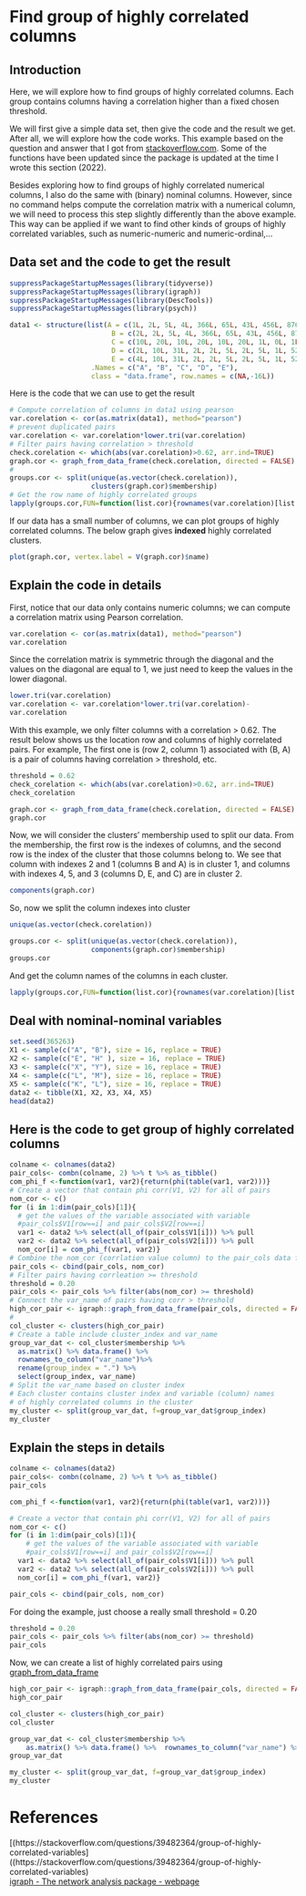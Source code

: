 # Find group of highly correlated columns

## Introduction

Here, we will explore how to find groups of highly correlated columns. Each group contains columns having a correlation higher than a fixed chosen threshold. 

We will first give a simple data set, then give the code and the result we get. After all, we will explore how the code works. This example based on the question and answer that I got from [stackoverflow.com](https://stackoverflow.com/questions/39482364/group-of-highly-correlated-variables). Some of the functions have been updated since the package is updated at the time I wrote this section (2022). 

Besides exploring how to find groups of highly correlated numerical columns, I also do the same with (binary) nominal columns. However, since no command helps compute the correlation matrix with a numerical column, we will need to process this step slightly differently than the above example. This way can be applied if we want to find other kinds of groups of highly correlated variables, such as numeric-numeric and numeric-ordinal,...

## Data set and the code to get the result
```r
suppressPackageStartupMessages(library(tidyverse))
suppressPackageStartupMessages(library(igraph))
suppressPackageStartupMessages(library(DescTools))
suppressPackageStartupMessages(library(psych))  
```

```r
data1 <- structure(list(A = c(1L, 2L, 5L, 4L, 366L, 65L, 43L, 456L, 876L, 78L, 687L, 378L, 378L, 34L, 53L, 43L), 
                         B = c(2L, 2L, 5L, 4L, 366L, 65L, 43L, 456L, 876L, 78L, 687L, 378L, 378L, 34L, 53L, 41L), 
                         C = c(10L, 20L, 10L, 20L, 10L, 20L, 1L, 0L, 1L, 2010L,20L, 10L, 10L, 10L, 10L, 10L), 
                         D = c(2L, 10L, 31L, 2L, 2L, 5L, 2L, 5L, 1L, 52L, 1L, 2L, 52L, 6L, 2L, 1L), 
                         E = c(4L, 10L, 31L, 2L, 2L, 5L, 2L, 5L, 1L, 52L, 1L, 2L, 52L, 6L, 2L, 3L)), 
                    .Names = c("A", "B", "C", "D", "E"), 
                    class = "data.frame", row.names = c(NA,-16L))
```

Here is the code that we can use to get the result

```r
# Compute correlation of columns in data1 using pearson
var.corelation <- cor(as.matrix(data1), method="pearson")
# prevent duplicated pairs
var.corelation <- var.corelation*lower.tri(var.corelation)
# Filter pairs having correlation > threshold
check.corelation <- which(abs(var.corelation)>0.62, arr.ind=TRUE)
graph.cor <- graph_from_data_frame(check.corelation, directed = FALSE)
#
groups.cor <- split(unique(as.vector(check.corelation)),    
                    clusters(graph.cor)$membership)
# Get the row name of highly correlated groups
lapply(groups.cor,FUN=function(list.cor){rownames(var.corelation)[list.cor]})
```
If our data has a small number of columns, we can plot groups of highly correlated columns. The below graph gives **indexed** highly correlated clusters.

```r
plot(graph.cor, vertex.label = V(graph.cor)$name)
```

## Explain the code in details

First, notice that our data only contains numeric columns; we can compute a correlation matrix using Pearson correlation.

```r
var.corelation <- cor(as.matrix(data1), method="pearson")
var.corelation
```
Since the correlation matrix is symmetric through the diagonal and the values on the diagonal are equal to 1, we just need to keep the values in the lower diagonal. 

```r
lower.tri(var.corelation)
var.corelation <- var.corelation*lower.tri(var.corelation)-
var.corelation
```

With this example, we only filter columns with a correlation > 0.62. The result below shows us the location row and columns of highly correlated pairs. For example, The first one is (row 2, column 1) associated with (B, A) is a pair of columns having correlation > threshold, etc. 

```r
threshold = 0.62
check_corelation <- which(abs(var.corelation)>0.62, arr.ind=TRUE)
check_corelation
```

```r
graph.cor <- graph_from_data_frame(check.corelation, directed = FALSE)
graph.cor
```
Now, we will consider the clusters' membership used to split our data. From the membership, the first row is the indexes of columns, and the second row is the index of the cluster that those columns belong to. We see that column with indexes 2 and 1 (columns B and A) is in cluster 1, and columns with indexes 4, 5, and 3 (columns D, E, and C) are in cluster 2.
```r
components(graph.cor)
```

So, now we split the column indexes into cluster
```r
unique(as.vector(check.corelation))
```

```r
groups.cor <- split(unique(as.vector(check.corelation)),  
                    components(graph.cor)$membership)
groups.cor
```

And get the column names of the columns in each cluster. 
```r
lapply(groups.cor,FUN=function(list.cor){rownames(var.corelation)[list.cor]})
```

## Deal with nominal-nominal variables

```r
set.seed(365263)
X1 <- sample(c("A", "B"), size = 16, replace = TRUE)
X2 <- sample(c("E", "H" ), size = 16, replace = TRUE)
X3 <- sample(c("X", "Y"), size = 16, replace = TRUE)
X4 <- sample(c("L", "M"), size = 16, replace = TRUE)
X5 <- sample(c("K", "L"), size = 16, replace = TRUE)
data2 <- tibble(X1, X2, X3, X4, X5)
head(data2)
```
## Here is the code to get group of highly correlated columns

```r
colname <- colnames(data2)
pair_cols<- combn(colname, 2) %>% t %>% as_tibble()
com_phi_f <-function(var1, var2){return(phi(table(var1, var2)))}
# Create a vector that contain phi corr(V1, V2) for all of pairs
nom_cor <- c()
for (i in 1:dim(pair_cols)[1]){
  # get the values of the variable associated with variable 
  #pair_cols$V1[row==i] and pair_cols$V2[row==i]
  var1 <- data2 %>% select(all_of(pair_cols$V1[i])) %>% pull
  var2 <- data2 %>% select(all_of(pair_cols$V2[i])) %>% pull
  nom_cor[i] = com_phi_f(var1, var2)}
# Combine the nom_cor (corrlation value column) to the pair_cols data frame
pair_cols <- cbind(pair_cols, nom_cor) 
# Filter pairs having corrleation >= threshold
threshold = 0.20
pair_cols <- pair_cols %>% filter(abs(nom_cor) >= threshold)
# Connect the var_name of pairs having corr > threshold
high_cor_pair <- igraph::graph_from_data_frame(pair_cols, directed = FALSE)
# 
col_cluster <- clusters(high_cor_pair)
# Create a table include cluster_index and var_name
group_var_dat <- col_cluster$membership %>% 
  as.matrix() %>% data.frame() %>% 
  rownames_to_column("var_name")%>% 
  rename(group_index = ".") %>% 
  select(group_index, var_name)
# Split the var_name based on cluster index
# Each cluster contains cluster index and variable (column) names
# of highly correlated columns in the cluster
my_cluster <- split(group_var_dat, f=group_var_dat$group_index)
my_cluster
```



## Explain the steps in details

```r
colname <- colnames(data2)
pair_cols<- combn(colname, 2) %>% t %>% as_tibble()
pair_cols

```

```r
com_phi_f <-function(var1, var2){return(phi(table(var1, var2)))}
```

```r
# Create a vector that contain phi corr(V1, V2) for all of pairs
nom_cor <- c()
for (i in 1:dim(pair_cols)[1]){
    # get the values of the variable associated with variable 
    #pair_cols$V1[row==i] and pair_cols$V2[row==i]
  var1 <- data2 %>% select(all_of(pair_cols$V1[i])) %>% pull
  var2 <- data2 %>% select(all_of(pair_cols$V2[i])) %>% pull
  nom_cor[i] = com_phi_f(var1, var2)}
```
```r
pair_cols <- cbind(pair_cols, nom_cor) 
```

For doing the example, just choose a really small threshold = 0.20

```r
threshold = 0.20
pair_cols <- pair_cols %>% filter(abs(nom_cor) >= threshold)
pair_cols
```
Now, we can create a list of highly correlated pairs using [graph_from_data_frame](https://igraph.org/r/doc/graph_from_data_frame.html)

```r
high_cor_pair <- igraph::graph_from_data_frame(pair_cols, directed = FALSE)
high_cor_pair
```

```r
col_cluster <- clusters(high_cor_pair)
col_cluster
```
```r
group_var_dat <- col_cluster$membership %>% 
    as.matrix() %>% data.frame() %>%  rownames_to_column("var_name") %>% rename(group_index = ".") %>% select(group_index, var_name)
group_var_dat
```

```r
my_cluster <- split(group_var_dat, f=group_var_dat$group_index)
my_cluster
```


# References 

[(https://stackoverflow.com/questions/39482364/group-of-highly-correlated-variables]((https://stackoverflow.com/questions/39482364/group-of-highly-correlated-variables) \
[igraph - The network analysis package - webpage](https://igraph.org/)

